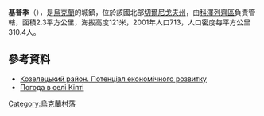 {{coord|51|3|18|N|31|9|11|E|scale:100000|display=title}}

'''基普季'''（{{lang-uk|Кіпті}}），是[[烏克蘭|烏克蘭]]的城鎮，位於該國北部[[切爾尼戈夫州|切爾尼戈夫州]]，由[[科澤列齊區|科澤列齊區]]負責管轄，面積2.3平方公里，海拔高度121米，2001年人口713，人口密度每平方公里310.4人。

==參考資料==
*[http://cg.gov.ua/web_docs/1/2014/03/docs/KOZELETS.PDF Козелецький район. Потенціал економічного розвитку]{{Wayback|url=http://cg.gov.ua/web_docs/1/2014/03/docs/KOZELETS.PDF |date=20151222113731 }}
* [http://weather.in.ua/ua/chernigovskaja/10573 Погода в селі Кіпті]{{Wayback|url=http://weather.in.ua/ua/chernigovskaja/10573 |date=20200518081155 }}

{{Ukraine-geo-stub}}
[[Category:烏克蘭村落|Category:烏克蘭村落]]